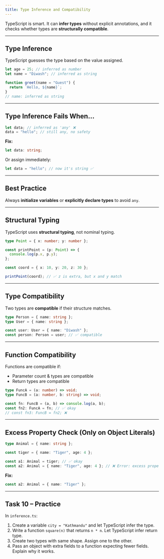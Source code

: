 ```yaml
---
title: Type Inference and Compatibility
---
```


TypeScript is smart. It can **infer types** without explicit annotations, and it checks whether types are **structurally compatible**.

---

## Type Inference

TypeScript guesses the type based on the value assigned.

```ts
let age = 25; // inferred as number
let name = "Diwash"; // inferred as string
```

```ts
function greet(name = "Guest") {
  return `Hello, ${name}`;
}
// name: inferred as string
```

---

## Type Inference Fails When...

```ts
let data; // inferred as 'any' ❌
data = "hello"; // still any, no safety
```

**Fix:**

```ts
let data: string;
```

Or assign immediately:

```ts
let data = "hello"; // now it's string ✅
```

---

## Best Practice

Always **initialize variables** or **explicitly declare types** to avoid `any`.

---

## Structural Typing

TypeScript uses **structural typing**, not nominal typing.

```ts
type Point = { x: number; y: number };

const printPoint = (p: Point) => {
  console.log(p.x, p.y);
};

const coord = { x: 10, y: 20, z: 30 };

printPoint(coord); // ✅ z is extra, but x and y match
```

---

## Type Compatibility

Two types are **compatible** if their structure matches.

```ts
type Person = { name: string };
type User = { name: string };

const user: User = { name: "Diwash" };
const person: Person = user; // ✅ compatible
```

---

## Function Compatibility

Functions are compatible if:

- Parameter count & types are compatible
- Return types are compatible

```ts
type FuncA = (a: number) => void;
type FuncB = (a: number, b: string) => void;

const fn: FuncB = (a, b) => console.log(a, b);
const fn2: FuncA = fn; // ✅ okay
// const fn3: FuncB = fn2; ❌
```

---

## Excess Property Check (Only on Object Literals)

```ts
type Animal = { name: string };

const tiger = { name: "Tiger", age: 4 };

const a1: Animal = tiger; // ✅ okay
const a2: Animal = { name: "Tiger", age: 4 }; // ❌ Error: excess property
```

**Fix:**

```ts
const a2: Animal = { name: "Tiger" };
```

---

## Task 10 – Practice

In `inference.ts`:

1. Create a variable `city = "Kathmandu"` and let TypeScript infer the type.
2. Write a function `square(n)` that returns `n * n`. Let TypeScript infer return type.
3. Create two types with same shape. Assign one to the other.
4. Pass an object with extra fields to a function expecting fewer fields. Explain why it works.

